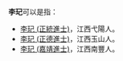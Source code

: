 '''李玘'''可以是指：

*[[李玘_(正統進士)|李玘 (正統進士)]]，江西弋陽人。
*[[李玘_(正德進士)|李玘 (正德進士)]]，江西玉山人。
*[[李玘_(嘉靖進士)|李玘 (嘉靖進士)]]，江西南豐人。

{{disambig|cat=二字李姓人名消歧义}}